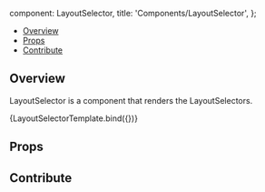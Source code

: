 

  component: LayoutSelector,
  title: 'Components/LayoutSelector',
};

<Meta title="Components/LayoutSelector" component={LayoutSelector} />


<Heading
  title="LayoutSelector"
  componentRelativePath="LayoutSelector/LayoutSelector.tsx"
/>

- [Overview](#overview)
- [Props](#props)
- [Contribute](#contribute)

## Overview

LayoutSelector is a component that renders the LayoutSelectors.

<Canvas>
  <Story name="Overview">{LayoutSelectorTemplate.bind({})}</Story>
</Canvas>

## Props

<ArgsTable of={LayoutSelector} />

## Contribute

<Footer componentRelativePath="LayoutSelector/__stories__/layoutSelector.stories.mdx" />
